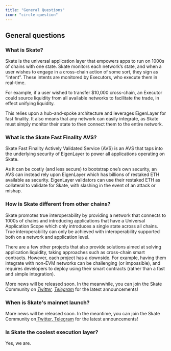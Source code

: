 ```yaml
---
title: "General Questions"
icon: "circle-question"
---
```


## General questions

### What is Skate?

Skate is the universal application layer that empowers apps to run on 1000s of chains with one state. Skate monitors each network’s state, and when a user wishes to engage in a cross-chain action of some sort, they sign as “intent”. These intents are monitored by Executors, who execute them in real-time.

For example, if a user wished to transfer $10,000 cross-chain, an Executor could source liquidity from all available networks to facilitate the trade, in effect unifying liquidity.

This relies upon a hub-and-spoke architecture and leverages EigenLayer for fast finality. It also means that any network can easily integrate, as Skate must simply monitor their state to then connect them to the entire network.

### What is the Skate Fast Finality AVS?

Skate Fast Finality Actively Validated Service (AVS) is an AVS that taps into the underlying security of EigenLayer to power all applications operating on Skate.

As it can be costly (and less secure) to bootstrap one’s own security, an AVS can instead rely upon EigenLayer which has billions of restaked ETH available as security. EigenLayer validators can use their restaked ETH as collateral to validate for Skate, with slashing in the event of an attack or mishap.

### How is Skate different from other chains?

Skate promotes true interoperability by providing a network that connects to 1000s of chains and introducing applications that have a Universal Application Scope which only introduces a single state across all chains. True interoperability can only be achieved with interoperability supported both on a network and application level.

There are a few other projects that also provide solutions aimed at solving application liquidity, taking approaches such as cross-chain smart contracts. However, each project has a downside. For example, having them integrate with non-EVM networks can be challenging (or impossible), and requires developers to deploy using their smart contracts (rather than a fast and simple integration).

More news will be released soon. In the meanwhile, you can join the Skate Community on [_Twitter_](https://twitter.com/skate\_chain)_,_ [_Telegram_](https://t.me/skatechain) for the latest announcements!

### When is Skate's mainnet launch?

More news will be released soon. In the meantime, you can join the Skate Community on[ Twitter](https://twitter.com/skate\_chain),[ Telegram](https://t.me/skatechain) for the latest announcements!

### Is Skate the coolest execution layer?

Yes, we are.
